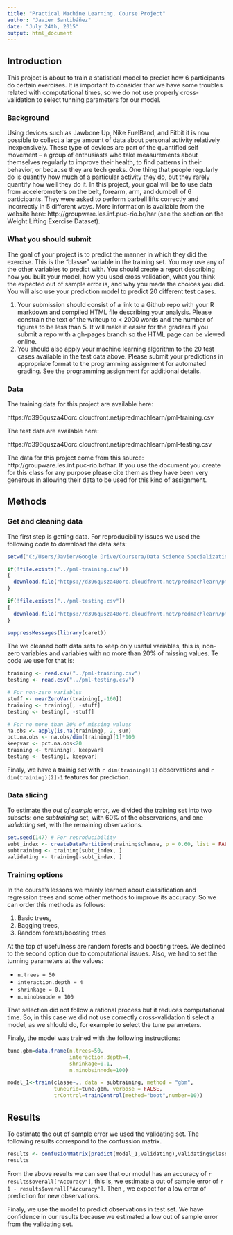 ```yaml
---
title: "Practical Machine Learning. Course Project"
author: "Javier Santibáñez"
date: "July 24th, 2015"
output: html_document
---
```


## Introduction

This project is about to train a statistical model to predict how 6 participants do certain exercises. It is important to consider thar we have some troubles related with computational times, so we do not use properly cross-validation to select tunning parameters for our model.

### Background

Using devices such as Jawbone Up, Nike FuelBand, and Fitbit it is now possible to collect a large amount of data about personal activity relatively inexpensively. These type of devices are part of the quantified self movement – a group of enthusiasts who take measurements about themselves regularly to improve their health, to find patterns in their behavior, or because they are tech geeks. One thing that people regularly do is quantify how much of a particular activity they do, but they rarely quantify how well they do it. In this project, your goal will be to use data from accelerometers on the belt, forearm, arm, and dumbell of 6 participants. They were asked to perform barbell lifts correctly and incorrectly in 5 different ways. More information is available from the website here: http://groupware.les.inf.puc-rio.br/har (see the section on the Weight Lifting Exercise Dataset). 

### What you should submit

The goal of your project is to predict the manner in which they did the exercise. This is the "classe" variable in the training set. You may use any of the other variables to predict with. You should create a report describing how you built your model, how you used cross validation, what you think the expected out of sample error is, and why you made the choices you did. You will also use your prediction model to predict 20 different test cases. 

1. Your submission should consist of a link to a Github repo with your R markdown and compiled HTML file describing your analysis. Please constrain the text of the writeup to < 2000 words and the number of figures to be less than 5. It will make it easier for the graders if you submit a repo with a gh-pages branch so the HTML page can be viewed online.
2. You should also apply your machine learning algorithm to the 20 test cases available in the test data above. Please submit your predictions in appropriate format to the programming assignment for automated grading. See the programming assignment for additional details. 


### Data 


The training data for this project are available here: 

https://d396qusza40orc.cloudfront.net/predmachlearn/pml-training.csv

The test data are available here: 

https://d396qusza40orc.cloudfront.net/predmachlearn/pml-testing.csv

The data for this project come from this source: http://groupware.les.inf.puc-rio.br/har. If you use the document you create for this class for any purpose please cite them as they have been very generous in allowing their data to be used for this kind of assignment. 

## Methods

### Get and cleaning data

The first step is getting data. For reproducibility issues we used the following code to download the data sets:

```r
setwd("C:/Users/Javier/Google Drive/Coursera/Data Science Specialization/08 - Practical Machine Learning/PML_project")

if(!file.exists("../pml-training.csv"))
{
  download.file("https://d396qusza40orc.cloudfront.net/predmachlearn/pml-t|raining.csv", "pml-training.csv")
}

if(!file.exists("../pml-testing.csv"))
{
  download.file("https://d396qusza40orc.cloudfront.net/predmachlearn/pml-testing.csv", "pml-testing.csv")
}

suppressMessages(library(caret))
```

The we cleaned both data sets to keep only useful variables, this is, non-zero variables and variables with no more than 20% of missing values. Te code we use for that is:

```r
training <- read.csv("../pml-training.csv")
testing <- read.csv("../pml-testing.csv")

# For non-zero variables
stuff <- nearZeroVar(training[,-160])
training <- training[, -stuff]
testing <- testing[, -stuff]

# For no more than 20% of missing values
na.obs <- apply(is.na(training), 2, sum)
pct.na.obs <- na.obs/dim(training)[1]*100
keepvar <- pct.na.obs<20
training <- training[, keepvar]
testing <- testing[, keepvar]
```

Finaly, we have a trainig set with `r dim(training)[1]` observations and `r dim(training)[2]-1` features for prediction.

### Data slicing

To estimate the *out of sample* error, we divided the training set into two subsets: one *subtraining* set, with 60% of the observarions, and one *validating* set, with the remaining observations. 

```r
set.seed(147) # For reproducibility
subt_index <- createDataPartition(training$classe, p = 0.60, list = FALSE)
subtraining <- training[subt_index, ]
validating <- training[-subt_index, ]
```

### Training options

In the course's lessons we mainly learned about classification and regression trees and some other methods to improve its accuracy. So we can order this methods as follows:

1. Basic trees,
2. Bagging trees,
3. Random forests/boosting trees

At the top of usefulness are random forests and boosting trees. We declined to the second option due to computational issues. Also, we had to set the tunning parameters at the values:

- `n.trees = 50`
- `interaction.depth = 4`
- `shrinkage = 0.1`
- `n.minobsnode = 100`

That selection did not follow a rational process but it reduces computational time. So, in this case we did not use correctly cross-validation ti select a model, as we shlould do, for example to select the tune parameters.

Finaly, the model was trained with the following instructions:

```r
tune.gbm=data.frame(n.trees=50,
                    interaction.depth=4,
                    shrinkage=0.1,
                    n.minobsinnode=100)

model_1<-train(classe~., data = subtraining, method = "gbm",
               tuneGrid=tune.gbm, verbose = FALSE,
               trControl=trainControl(method="boot",number=10))
```

## Results

To estimate the out of sample error we used the validating set. The following results correspond to the confussion matrix.

```r
results <- confusionMatrix(predict(model_1,validating),validating$classe)
results
```

From the above results we can see that our model has an accuracy of `r results$overall["Accuracy"]`, this is, we estimate a out of sample error of `r 1 - results$overall["Accuracy"]`. Then , we expect for a low error of prediction for new observations.

Finaly, we use the model to predict observations in test set. We have confidence in our results because we estimated a low out of sample error from the validating set.



